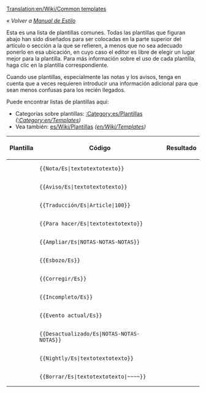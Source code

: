 [[Translation:en/Wiki/Common templates]]

''« Volver a [[es/Wiki/Manual de Estilo|Manual de Estilo]]''

Esta es una lista de plantillas comunes. Todas las plantillas que figuran abajo han sido diseñados para ser colocadas en la parte superior del artículo o sección a la que se refieren, a menos que no sea adecuado ponerlo en esa ubicación, en cuyo caso el editor es libre de elegir un lugar mejor para la plantilla. Para más información sobre el uso de cada plantilla, haga clic en la plantilla correspondiente.

Cuando use plantillas, especialmente las notas y los avisos, tenga en cuenta que a veces requieren introducir una información adicional para que sean menos confusas para los recién llegados.

Puede encontrar listas de plantillas aquí:
* Categorías sobre plantillas: [[:Category:es/Plantillas]] ''([[:Category:en/Templates]])''
* Vea también: [[es/Wiki/Plantillas]] ''([[en/Wiki/Templates]])''

{|
!Plantilla!!Código!!Resultado
|-
|{{en/S|Nota/Es}}||<pre>{{Nota/Es|textotextotexto}}</pre>||{{es/Manual/Nota|textotextotexto}}
|-
|{{en/S|Aviso/Es}}||<pre>{{Aviso/Es|textotextotexto}}</pre>||{{es/Aviso|textotextotexto}}
|-
|{{en/S|Traducción/Es}}||<pre>{{Traducción/Es|Article|100}}</pre>||{{es/Traducción|Article|100}}
|-
|{{en/S|Para hacer/Es}}||<pre>{{Para hacer/Es|textotextotexto}}</pre>||{{es/Manual/Para hacer|textotextotexto| }}
|-
|{{en/S|Ampliar/Es}}||<pre>{{Ampliar/Es|NOTAS-NOTAS-NOTAS}}</pre>||{{es/Wiki/Ampliar|NOTAS-NOTAS-NOTAS|}}
|-
|{{en/S|Esbozo/Es}}||<pre>{{Esbozo/Es}}</pre>||{{es/Esbozo|}}
|-
|{{en/S|Corregir/Es}}||<pre>{{Corregir/Es}}</pre>||{{es/Wiki/Corregir|}}
|-
|{{en/S|Incompleto/Es}} ||<pre>{{Incompleto/Es}}</pre>||{{es/Wiki/Incompleto|}}
|-
|{{en/S|Evento_actual/Es}}||<pre>{{Evento_actual/Es}}</pre>||{{es/Wiki/Evento actual|}}
|-
|{{en/S|Desactualizado/Es}}||<pre>{{Desactualizado/Es|NOTAS-NOTAS-NOTAS}}</pre>||{{es/Manual/Desactualizado|NOTAS-NOTAS-NOTAS|}}
|-
|{{en/S|Nightly/Es}}||<pre>{{Nightly/Es|textotextotexto}}</pre>||{{es/Wiki/Nightly|textotextotexto}}
|-
|{{en/S|Borrar/Es}}||<pre>{{Borrar/Es|textotextotexto|~~~~}}</pre>||{{es/Wiki/Borrar|textotextotexto|Zojj 11:21, 6 June 2007 (CEST)| }}
|}

